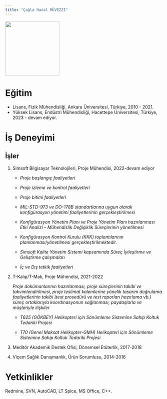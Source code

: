 ```yaml
---
title: "Çağla Hazal MÜVEZZİ"
---
```


![](/assets/images/hazal.PNG){fig-align="center" width="173"}

# Eğitim

-   Lisans, Fizik Mühendisliği, Ankara Üniversitesi, Türkiye, 2010 - 2021.
-   Yüksek Lisans, Endüstri Mühendisliği, Hacettepe Üniversitesi, Türkiye, 2023 - devam ediyor.

# İş Deneyimi

## İşler

1.  Simsoft Bilgisayar Teknolojileri, Proje Mühendisi, 2022-devam ediyor

    -   *Proje başlangıç faaliyetleri*

    -   *Proje izleme ve kontrol faaliyetleri*

    -   *Proje bitimi faaliyetleri*

    -   *MIL-STD-973 ve DO-178B standartlarına uygun olarak konfigürasyon yönetimi faaliyetlerinin gerçekleştirilmesi*

    -   *Konfigürasyon Yönetim Planı ve Proje Yönetim Planı hazırlanması Etki Analizi – Mühendislik Değişiklik Süreçlerinin yönetilmesi*

    -   *Konfigürasyon Kontrol Kurulu (KKK) toplantılarının planlanması/yönetilmesi gerçekleştirilmektedir.*

    -   *Simsoft Kalite Yönetim Sistemi kapsamında Süreç İyileştirme ve Geliştirme çalışmaları*

    -   *İç ve Dış tetkik faaliyetleri*

2.  T-Kalıp/T-Mak, Proje Mühendisi, 2021-2022

    *Proje dokümanlarının hazırlanması, proje süreçlerinin takibi ve takvimlendirilmesi, proje teslimat kalemlerine yönelik tasarım doğrulama faaliyetlerinin takibi (test prosedürü ve test raporları hazırlama vb.) süreç ortaklarıyla koordinasyonun sağlanması, paydaşlarla ve müşteriyle ilişkiler*

    -   *T625 (GÖKBEY) Helikopteri için Sönümleme Sistemine Sahip Koltuk Tedariki Projesi*

    -   *T70 (Genel Maksat Helikopter-GMH) Helikopteri için Sönümleme Sistemine Sahip Koltuk Tedariki Projesi*

3.  Meditör Akademik Destek Ofisi, Dönemsel Etüterlik, 2017-2018

4.  Viçem Sağlık Danışmanlık, Ürün Sorumlusu, 2014-2016

# Yetkinlikler

Redmine, SVN, AutoCAD, LT Spice, MS Office, C++.

# 
